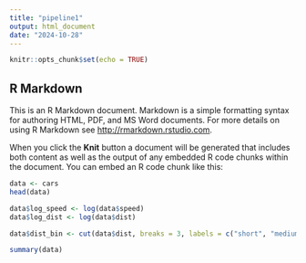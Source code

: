 ```yaml
---
title: "pipeline1"
output: html_document
date: "2024-10-28"
---
```


```r
knitr::opts_chunk$set(echo = TRUE)
```

## R Markdown

This is an R Markdown document. Markdown is a simple formatting syntax for authoring HTML, PDF, and MS Word documents. For more details on using R Markdown see <http://rmarkdown.rstudio.com>.

When you click the **Knit** button a document will be generated that includes both content as well as the output of any embedded R code chunks within the document. You can embed an R code chunk like this:

```r
data <- cars
head(data)

data$log_speed <- log(data$speed)
data$log_dist <- log(data$dist)

data$dist_bin <- cut(data$dist, breaks = 3, labels = c("short", "medium", "long"))

summary(data)
```